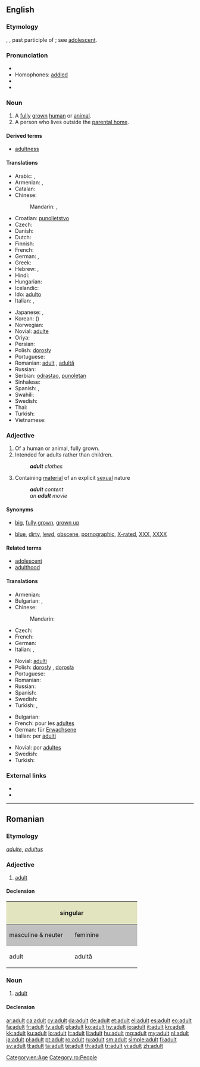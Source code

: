==English==

===Etymology===
{{etyl|fr}} {{term|adulte|lang=fr}}, {{etyl|la}} {{term|adultus||grown up}}, past participle of {{term|adolescere||to grow up}}; see [[adolescent]].

===Pronunciation===
* {{IPA|/ˈædl̩t/|/əˈdʌlt/|/ˈæɾʌlt/|}}
* Homophones: [[addled]]
* {{audio|en-us-adult.ogg|Audio (US)}}
* {{rhymes|ʌlt}}

===Noun===
{{en-noun}}

# A [[fully]] [[grown]] [[human]] or [[animal]].
# A person who lives outside the [[parental home]].

====Derived terms====
* [[adultness]]

====Translations====
{{trans-top|fully grown human}}
* Arabic: {{t-|ar|بالغ|m|tr=baaligh}}, {{t-|ar|راشد|m|tr=raashid|sc=Arab}}
* Armenian: {{t-|hy|մեծահասակ|tr=meçahasak}}, {{t-|hy|չափահաս|tr=čapahas}}
* Catalan: {{t+|ca|adult}}
* Chinese:
*: Mandarin: {{t-|cmn|成人|tr=chéngrén|sc=Hani}},  {{t-|cmn|大人|tr=dàrén|sc=Hani}}
* Croatian: [[punoljetstvo]]
* Czech: {{t+|cs|dospělý|m}}
* Danish: {{t+|da|voksen}}
* Dutch: {{t+|nl|volwassene}}
* Finnish: {{t+|fi|aikuinen}}
* French: {{t+|fr|adulte|m|f}}
* German: {{t+|de|Erwachsener|m}}, {{t+|de|Erwachsene|f}}
* Greek: {{t+|el|ενήλικας}}
* Hebrew: {{t-|he|מבוגר|m|tr=mevugar|sc=Hebr}}, {{t-|he|מבוגרת|f|tr=mevugeret|sc=Hebr}}
* Hindi: {{t-|hi|वयस्क|m|tr=vayask}}
* Hungarian: {{t+|hu|felnőtt}}
* Icelandic: {{t+|is|fullorðinn|m}}
* Ido: [[adulto]]
* Italian: {{t+|it|adulto|m}}, {{t-|it|adulta|f}}
{{trans-mid}}
* Japanese: {{t+|ja|成人|tr=せいじん, seijin|sc=Jpan}}, {{t+|ja|大人|tr=おとな, otona|sc=Jpan}}
* Korean: {{t+|ko|성인|tr=seong-in|sc=Kore}} ({{t+|ko|成人|sc=Kore}})
* Norwegian: {{t-|no|voksen}}
* Novial: [[adulte]]
* Oriya: {{t-|or|ପ୍ରାପ୍ତବୟସ୍କ|sc=Orya}}
* Persian: {{t-|fa|بزرگسال|tr=bozorgsâl|sc=fa-Arab}}
* Polish: [[dorosły]] {{m}}
* Portuguese: {{t+|pt|adulto}}
* Romanian: [[adult#Romanian|adult]] {{m}}, [[adultă]] {{f}}
* Russian: {{t+|ru|взрослый|tr=vzróslyj}}
* Serbian: [[odrastao]], [[punoletan]]
* Sinhalese: {{t-|si|වැඩිහිටියා|sc=Sinh}}
* Spanish: {{t+|es|adulto|m}}, {{t-|es|adulta|f}}
* Swahili: {{t-|sw|mtu mzima}}
* Swedish: {{t+|sv|vuxen}}
* Thai: {{t-|th|ผู้ใหญ่|tr=pôo yài|sc=Thai}}
* Turkish: {{t+|tr|yetişkin}}
* Vietnamese: {{t-|vi|người lớn}}
{{trans-bottom}}

===Adjective===
{{en-adj}}

# Of a human or animal, fully grown.
# Intended for adults rather than children.
#: '''''adult''' clothes''
# Containing [[material]] of an explicit [[sexual]] nature
#: '''''adult''' content''
#: ''an '''adult''' movie''

====Synonyms====
* {{sense|fully grown}} [[big]], [[fully grown]], [[grown up]]
* {{sense|unsuitable for children}} [[blue]], [[dirty]], [[lewd]], [[obscene]], [[pornographic]], [[X-rated]], [[XXX]], [[XXXX]]

====Related terms====
* [[adolescent]]
* [[adulthood]]

====Translations====
{{trans-top|fully grown}}
* Armenian: {{t-|hy|հասուն|tr=hasun}}
* Bulgarian: {{t+|bg|възрастен}},  {{t+|bg|пълнолетен}}
* Chinese:
*: Mandarin: {{t|cmn|成人|sc=Hani}}
* Czech: {{t+|cs|dospělý}}
* French: {{t+|fr|adulte|m|f}}
* German: {{t+|de|erwachsen}}
* Italian: {{t+|it|adulto|m}}, {{t-|it|adulta|f}}
{{trans-mid}}
* Novial: [[adulti]]
* Polish: [[dorosły]] {{m}}, [[dorosła]] {{f}}
* Portuguese: {{t+|pt|adulto}}
* Romanian: {{t+|ro|adult}}
* Russian: {{t+|ru|взрослый|m|sc=Cyrl}}
* Spanish: {{t+|es|adulto}}
* Swedish: {{t+|sv|vuxen}}
* Turkish: {{t+|tr|yetişkin}},  {{t+|tr|ergin}}
{{trans-bottom}}

{{trans-top|intended for adults}}
* Bulgarian: {{t-|bg|за възрастни}}
* French: pour les [[adulte]]s
* German: für [[Erwachsene]]
* Italian: per [[adulto|adulti]]
{{trans-mid}}
* Novial: por [[adultes]]
* Swedish: {{t-|sv|vuxen-}}
* Turkish: {{t+|tr|yetişkin}}
{{trans-bottom}}

{{trans-see|pornographic}}

===External links===
* {{R:Webster 1913}}
* {{R:Century 1911}}

[[Category:en:Age]]

----

==Romanian==

===Etymology===
{{etyl|fr|ro}} ''[[adulte]]'', {{etyl|la|ro}} ''[[adultus]]''

===Adjective===
{{ro-adj|4}}

# [[adult#Adjective|adult]]

====Declension====
<center>
{| style="background:#F0F0F0"

|-
! colspan="2" style="background:#e2e4c0" | singular
! colspan="2" style="background:#e2e4c0" | plural

|-
! style="width:10em;background:#C0C0C0" | masculine & neuter
! style="width:10em;background:#C0C0C0" | feminine
! style="width:10em;background:#C0C0C0" | masculine
! style="width:10em;background:#C0C0C0" | feminine & neuter

|-
| adult
| adultă
| adulți
| adulte
|}
</center>

===Noun===
{{ro-noun|m|adulți|f=adultă}}

# [[adult#Noun|adult]]

====Declension====
{{ro-noun-m|def=adultul|pl=adulți}}

[[Category:ro:People]]

[[ar:adult]]
[[ca:adult]]
[[cy:adult]]
[[da:adult]]
[[de:adult]]
[[et:adult]]
[[el:adult]]
[[es:adult]]
[[eo:adult]]
[[fa:adult]]
[[fr:adult]]
[[fy:adult]]
[[gl:adult]]
[[ko:adult]]
[[hy:adult]]
[[io:adult]]
[[it:adult]]
[[kn:adult]]
[[kk:adult]]
[[ku:adult]]
[[lo:adult]]
[[lt:adult]]
[[li:adult]]
[[hu:adult]]
[[mg:adult]]
[[my:adult]]
[[nl:adult]]
[[ja:adult]]
[[pl:adult]]
[[pt:adult]]
[[ro:adult]]
[[ru:adult]]
[[sm:adult]]
[[simple:adult]]
[[fi:adult]]
[[sv:adult]]
[[tl:adult]]
[[ta:adult]]
[[te:adult]]
[[th:adult]]
[[tr:adult]]
[[vi:adult]]
[[zh:adult]]